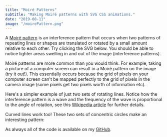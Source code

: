 ```yaml
---
title: "Moiré Patterns"
subtitle: "Making Moiré patterns with SVG CSS animations."
date: "2019-08-11"
image: "/moirePattern.png"
---
```



A <a href="https://en.wikipedia.org/wiki/Moir%C3%A9_pattern" class="blueLink">Moiré pattern</a> is an interference pattern that occurs when two patterns of repeating lines or shapes are translated or rotated by a small amount relative to each other. Try clicking the SVG below. You should be able to notice lighter areas swelling in and out of the image (interference patterns).

<HexagonalLatticeExample />

Moiré patterns are more common than you would think. For example, taking a picture of a computer screen can result in a Moiré pattern on the image (try it out!). This essentially occurs because the grid of pixels on your computer screen can't be mapped perfectly to the grid of pixels in the camera image (some pixels get two pixels worth of information etc).

Here's a simpler example of just two sets of rotating lines. Notice how the interference pattern is a wave and the frequency of the wave is proportional to the angle of rotation, see this <a href="https://en.wikipedia.org/wiki/Moir%C3%A9_pattern" class="blueLink">Wikipedia article</a> for further details.

<LinesExample />

Curved lines work too! These two sets of concentric circles make an interesting pattern:

<CirclesExample />

As always all of the code is available on my <a href="https://github.com/george-pearson" class="blueLink">GitHub</a>.
